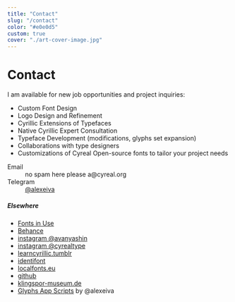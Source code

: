 ```yaml
---
title: "Contact"
slug: "/contact"
color: "#e0e0d5"
custom: true
cover: "./art-cover-image.jpg"
---
```


<div style={{ margin: `0 auto`, maxWidth: `70ch`, padding: `2rem` }}>

<h1 data-testid="page-title">Contact</h1>

I am available for new job opportunities and project inquiries:

* Custom Font Design
* Logo Design and Refinement
* Cyrillic Extensions of Typefaces
* Native Cyrillic Expert Consultation
* Typeface Development (modifications, glyphs set expansion)
* Collaborations with type designers
* Customizations of Cyreal Open-source fonts to tailor your project needs

<dl class="dl-list">
    <dt>Email</dt>
  <dd><span class="blockspam" aria-hidden="true">no spam here please</span> a&#x40;&#x63;&#x79;&#x72;&#x65;&#x61;&#x6c;&#x2e;&#x6f;&#x72;&#x67;</dd>
    <dt>Telegram</dt>
  <dd><a href="https://t.me/alexeiva">@alexeiva</a></dd>
</dl>

##### Elsewhere
* <a href="https://fontsinuse.com/type_designers/3466/alexei-vanyashin">Fonts in Use</a>
* <a href="https://www.behance.net/110design">Behance</a>
* <a href="https://www.instagram.com/avanyashin/">instagram @avanyashin</a>
* <a href="https://www.instagram.com/cyrealtype/">instagram @cyrealtype</a>
* <a href="https://learncyrillic.tumblr.com/">learncyrillic.tumblr</a>
* <a href="http://www.identifont.com/find?name=Alexei+Vanyashin&q=Go">identifont</a>
* <a href="https://localfonts.eu/?s=vanyashin">localfonts.eu</a>
* <a href="https://github.com/alexeiva">github</a>
* <a href="https://www.klingspor-museum.de/KlingsporKuenstler/Schriftdesigner/Vanyashin/AVanyashin.pdf">klingspor-museum.de</a>
* <a href="https://github.com/alexeiva/alexei-scripts">Glyphs App Scripts</a> by @alexeiva
</div>